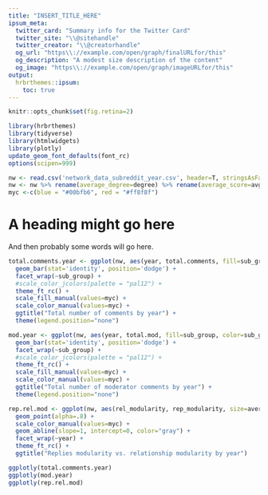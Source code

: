 ```yaml
---
title: "INSERT_TITLE_HERE"
ipsum_meta:
  twitter_card: "Summary info for the Twitter Card"
  twitter_site: "\\@sitehandle"
  twitter_creator: "\\@creatorhandle"
  og_url: "https\\://example.com/open/graph/finalURLfor/this"
  og_description: "A modest size description of the content"
  og_image: "https\\://example.com/open/graph/imageURLfor/this"
output: 
  hrbrthemes::ipsum:
    toc: true
---
```

```r
knitr::opts_chunk$set(fig.retina=2)
```

```r
library(hrbrthemes)
library(tidyverse)
library(htmlwidgets)
library(plotly)
update_geom_font_defaults(font_rc)
options(scipen=999)
```


```r
nw <- read.csv('network_data_subreddit_year.csv', header=T, stringsAsFactors = F)
nw <- nw %>% rename(average_degree=degree) %>% rename(average_score=avg.score)
myc <-c(blue = "#00bfb6", red = "#ff8f8f")
```


# A heading might go here

And then probably some words will go here. 
```r
total.comments.year <- ggplot(nw, aes(year, total.comments, fill=sub_group, color=sub_group)) +
  geom_bar(stat='identity', position='dodge') +
  facet_wrap(~sub_group) +
  #scale_color_jcolors(palette = "pal12") +
  theme_ft_rc() +
  scale_fill_manual(values=myc) +
  scale_color_manual(values=myc) +
  ggtitle("Total number of comments by year") +
  theme(legend.position="none") 

mod.year <- ggplot(nw, aes(year, total.mod, fill=sub_group, color=sub_group)) +
  geom_bar(stat='identity', position='dodge') +
  facet_wrap(~sub_group) +
  #scale_color_jcolors(palette = "pal12") +
  theme_ft_rc() +
  scale_fill_manual(values=myc) +
  scale_color_manual(values=myc) +
  ggtitle("Total number of moderator comments by year") +
  theme(legend.position="none") 

rep.rel.mod <- ggplot(nw, aes(rel_modularity, rep_modularity, size=average_score, color=sub_group, group=subreddit)) +
  geom_point(alpha=.8) +
  scale_color_manual(values=myc) +
  geom_abline(slope=1, intercept=0, color="gray") +
  facet_wrap(~year) +
  theme_ft_rc() +
  ggtitle("Replies modularity vs. relationship modularity by year")
```

```r
ggplotly(total.comments.year)
ggplotly(mod.year)
ggplotly(rep.rel.mod)
```






























